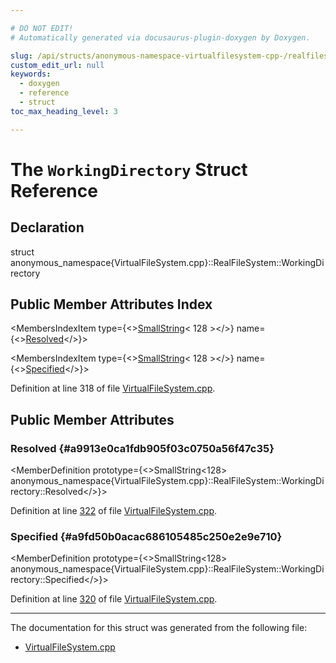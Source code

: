 ```yaml
---

# DO NOT EDIT!
# Automatically generated via docusaurus-plugin-doxygen by Doxygen.

slug: /api/structs/anonymous-namespace-virtualfilesystem-cpp-/realfilesystem/workingdirectory
custom_edit_url: null
keywords:
  - doxygen
  - reference
  - struct
toc_max_heading_level: 3

---
```





# The `WorkingDirectory` Struct Reference

<DoxygenPage pluginConfig={pluginConfig}>



## Declaration

<CodeBlock>struct anonymous_namespace{VirtualFileSystem.cpp}::RealFileSystem::WorkingDirectory</CodeBlock>

## Public Member Attributes Index

<MembersIndex>

<MembersIndexItem
  type={<><a href="/docs/api/classes/llvm/smallstring">SmallString</a>&lt; 128 &gt;</>}
  name={<><a href="#a9913e0ca1fdb905f03c0750a56f47c35">Resolved</a></>}>
</MembersIndexItem>

<MembersIndexItem
  type={<><a href="/docs/api/classes/llvm/smallstring">SmallString</a>&lt; 128 &gt;</>}
  name={<><a href="#a9fd50b0acac686105485c250e2e9e710">Specified</a></>}>
</MembersIndexItem>

</MembersIndex>


Definition at line 318 of file <a href="/docs/api/files/lib/lib/support/virtualfilesystem-cpp">VirtualFileSystem.cpp</a>.

<SectionDefinition>

## Public Member Attributes

### Resolved {#a9913e0ca1fdb905f03c0750a56f47c35}

<MemberDefinition
  prototype={<>SmallString&lt;128&gt; anonymous&#95;namespace&#123;VirtualFileSystem.cpp&#125;::RealFileSystem::WorkingDirectory::Resolved</>}>

Definition at line <a href="/docs/api/files/lib/lib/support/virtualfilesystem-cpp/#l00322">322</a> of file <a href="/docs/api/files/lib/lib/support/virtualfilesystem-cpp">VirtualFileSystem.cpp</a>.
</MemberDefinition>

### Specified {#a9fd50b0acac686105485c250e2e9e710}

<MemberDefinition
  prototype={<>SmallString&lt;128&gt; anonymous&#95;namespace&#123;VirtualFileSystem.cpp&#125;::RealFileSystem::WorkingDirectory::Specified</>}>

Definition at line <a href="/docs/api/files/lib/lib/support/virtualfilesystem-cpp/#l00320">320</a> of file <a href="/docs/api/files/lib/lib/support/virtualfilesystem-cpp">VirtualFileSystem.cpp</a>.
</MemberDefinition>

</SectionDefinition>

<hr/>

The documentation for this struct was generated from the following file:

<ul>
<li><a href="/docs/api/files/lib/lib/support/virtualfilesystem-cpp">VirtualFileSystem.cpp</a></li>
</ul>

</DoxygenPage>
